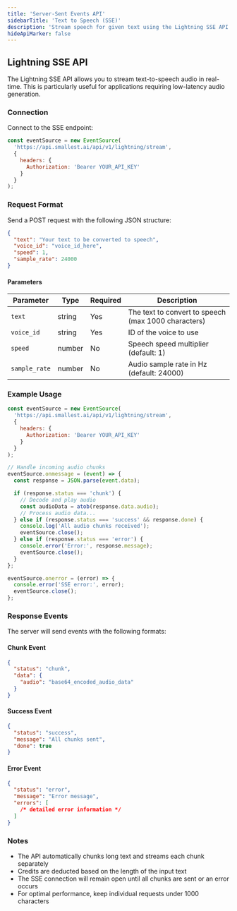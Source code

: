 ```yaml
---
title: 'Server-Sent Events API'
sidebarTitle: 'Text to Speech (SSE)'
description: 'Stream speech for given text using the Lightning SSE API'
hideApiMarker: false
---
```


## Lightning SSE API

The Lightning SSE API allows you to stream text-to-speech audio in real-time. This is particularly useful for applications requiring low-latency audio generation.

### Connection

Connect to the SSE endpoint:

```javascript
const eventSource = new EventSource(
  'https://api.smallest.ai/api/v1/lightning/stream',
  {
    headers: {
      Authorization: 'Bearer YOUR_API_KEY'
    }
  }
);
```

### Request Format

Send a POST request with the following JSON structure:

```json
{
  "text": "Your text to be converted to speech",
  "voice_id": "voice_id_here",
  "speed": 1,
  "sample_rate": 24000
}
```

#### Parameters

| Parameter     | Type   | Required | Description                                         |
| ------------- | ------ | -------- | --------------------------------------------------- |
| `text`        | string | Yes      | The text to convert to speech (max 1000 characters) |
| `voice_id`    | string | Yes      | ID of the voice to use                              |
| `speed`       | number | No       | Speech speed multiplier (default: 1)                |
| `sample_rate` | number | No       | Audio sample rate in Hz (default: 24000)            |

### Example Usage

```javascript
const eventSource = new EventSource(
  'https://api.smallest.ai/api/v1/lightning/stream',
  {
    headers: {
      Authorization: 'Bearer YOUR_API_KEY'
    }
  }
);

// Handle incoming audio chunks
eventSource.onmessage = (event) => {
  const response = JSON.parse(event.data);

  if (response.status === 'chunk') {
    // Decode and play audio
    const audioData = atob(response.data.audio);
    // Process audio data...
  } else if (response.status === 'success' && response.done) {
    console.log('All audio chunks received');
    eventSource.close();
  } else if (response.status === 'error') {
    console.error('Error:', response.message);
    eventSource.close();
  }
};

eventSource.onerror = (error) => {
  console.error('SSE error:', error);
  eventSource.close();
};
```

### Response Events

The server will send events with the following formats:

#### Chunk Event

```json
{
  "status": "chunk",
  "data": {
    "audio": "base64_encoded_audio_data"
  }
}
```

#### Success Event

```json
{
  "status": "success",
  "message": "All chunks sent",
  "done": true
}
```

#### Error Event

```json
{
  "status": "error",
  "message": "Error message",
  "errors": [
    /* detailed error information */
  ]
}
```

### Notes

- The API automatically chunks long text and streams each chunk separately
- Credits are deducted based on the length of the input text
- The SSE connection will remain open until all chunks are sent or an error occurs
- For optimal performance, keep individual requests under 1000 characters
